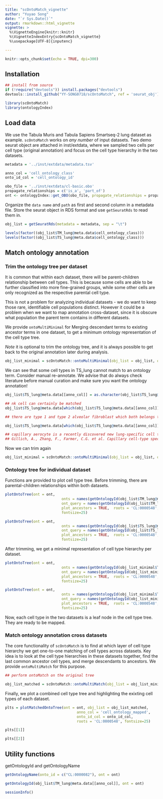 ```yaml
---
title: "scOntoMatch_vignette"
author: "Yuyao Song"
date: "`r Sys.Date()`"
output: rmarkdown::html_vignette
vignette: >
  %\VignetteEngine{knitr::knitr}
  %\VignetteIndexEntry{scOntoMatch_vignette}
  %\usepackage[UTF-8]{inputenc}

---
```


```r
knitr::opts_chunk$set(echo = TRUE, dpi=300)
```



## Installation

```r

## install from source
if (!require("devtools")) install.packages("devtools")
devtools::install_github("YY-SONG0718/scOntoMatch", ref = 'seurat_obj')

library(scOntoMatch)
library(ontologyIndex)
```

## Load data

We use the Tabula Muris and Tabula Sapiens Smartseq-2 lung dataset as example. `scOntoMatch` works on *any number* of input datasets. 
Two demo seurat object are attached in inst/extdata, where we sampled two cells per cell type (original annotation) and focus on the cell type hierarchy in the two datasets.

```r
metadata = '../inst/extdata/metadata.tsv'

anno_col = 'cell_ontology_class'
onto_id_col = 'cell_ontology_id'

obo_file = '../inst/extdata/cl-basic.obo'
propagate_relationships = c('is_a', 'part_of')
ont <- ontologyIndex::get_OBO(obo_file, propagate_relationships = propagate_relationships)
```

Organize the `data name` and `path` as first and second column in a metadata file.
Store the seurat object in RDS format and use `getSeuratRds` to read them in.

```r

obj_list = getSeuratRds(metadata = metadata, sep = "\t")
```
```r
levels(factor((obj_list$TM_lung@meta.data$cell_ontology_class)))
levels(factor((obj_list$TS_lung@meta.data$cell_ontology_class)))
```

## Match ontology annotation

### Trim the ontology tree per dataset

It is common that within each dataset, there will be parent-children relationship between cell types. This is because some cells are able to be further classified into more fine-grained groups, while some other cells are only recognized as the respective parental cell type. 

This is not a problem for analyzing individual datasets - we do want to keep those rare, identifiable cell populations distinct. However it could be a problem when we want to map annotation cross-dataset, since it is obscure what population the parent term contains in different datasets.

We provide `ontoMultiMinimal` for Merging descendant terms to existing ancestor terms in one dataset, to get a minimum ontology representation of the cell type tree.

*Note* it is optional to trim the ontology tree, and it is always possible to get back to the original annotation later during analysis.

```r
obj_list_minimal = scOntoMatch::ontoMultiMinimal(obj_list = obj_list, ont = ont, anno_col = anno_col, onto_id_col = onto_id_col)
```   

We can see that some cell types in TS_lung cannot match to an ontology term. Consider manual re-annotate. We advise that do always check literature before manual curation and make sure you want the ontology annotation!

```r
obj_list$TS_lung@meta.data[[anno_col]] = as.character(obj_list$TS_lung@meta.data[[anno_col]])

## nk cell can certainly be matched
obj_list$TS_lung@meta.data[which(obj_list$TS_lung@meta.data[[anno_col]] == 'nk cell'), anno_col] = 'natural killer cell'

## there are type 1 and type 2 alveolar fibroblast which both belongs to fibroblast of lung

obj_list$TS_lung@meta.data[which(obj_list$TS_lung@meta.data[[anno_col]] == 'alveolar fibroblast'), anno_col] = 'fibroblast of lung'

## capillary aerocyte is a recently discovered new lung-specific cell type that is good to keep it
## Gillich, A., Zhang, F., Farmer, C.G. et al. Capillary cell-type specialization in the alveolus. Nature 586, 785–789 (2020). https://doi.org/10.1038/s41586-020-2822-7

```

Now we can trim again
```r
obj_list_minimal = scOntoMatch::ontoMultiMinimal(obj_list = obj_list, ont = ont, anno_col = anno_col, onto_id_col = onto_id_col)
```

### Ontology tree for individual dataset

Functions are provided to plot cell type tree. Before trimming, there are parental-children relationships within both datasets.

```r


plotOntoTree(ont = ont, 
                          onts = names(getOntologyId(obj_list$TM_lung@meta.data[['cell_ontology_class']], ont = ont)), 
                          ont_query = names(getOntologyId(obj_list$TM_lung@meta.data[['cell_ontology_class']], ont = ont)),
                          plot_ancestors = TRUE,  roots = 'CL:0000548',
                          fontsize=25)
```

```r


plotOntoTree(ont = ont, 
                          onts = names(getOntologyId(obj_list$TS_lung@meta.data[['cell_ontology_class']], ont = ont)), 
                          ont_query = names(getOntologyId(obj_list$TS_lung@meta.data[['cell_ontology_class']], ont = ont)),
                          plot_ancestors = TRUE,  roots = 'CL:0000548',
                          fontsize=25)
```


After trimming, we get a minimal representation of cell type hierarchy per dataset.

```r

plotOntoTree(ont = ont, 
                          onts = names(getOntologyId(obj_list_minimal$TM_lung@meta.data[['cell_ontology_base']], ont = ont)), 
                          ont_query = names(getOntologyId(obj_list_minimal$TM_lung@meta.data[['cell_ontology_base']], ont = ont)),
                          plot_ancestors = TRUE,  roots = 'CL:0000548',
                          fontsize=25)
```

```r

plotOntoTree(ont = ont, 
                          onts = names(getOntologyId(obj_list_minimal$TS_lung@meta.data[['cell_ontology_base']], ont = ont)), 
                          ont_query = names(getOntologyId(obj_list_minimal$TS_lung@meta.data[['cell_ontology_base']], ont = ont)),
                          plot_ancestors = TRUE,  roots = 'CL:0000548',
                          fontsize=25)
```
Now, each cell type in the two datasets is a leaf node in the cell type tree.
They are ready to be mapped.

### Match ontology annotation cross datasets

The core functionality of `scOntoMatch` is to find at which layer of cell type hierarchy we get one-to-one matching of cell types across datasets. Key idea is to look at the cell type hierarchies in these datasets together, find the last common ancestor cell types, and merge descendants to ancestors. We provide `ontoMultiMatch` for this purpose.

```r

## perform ontoMatch on the original tree

obj_list_matched = scOntoMatch::ontoMultiMatch(obj_list = obj_list_minimal, anno_col = 'cell_ontology_base', onto_id_col = onto_id_col, ont = ont)
```
Finally, we plot a combined cell type tree and highlighting the exixting cell types of each dataset.
```r

plts = plotMatchedOntoTree(ont = ont, obj_list = obj_list_matched,
                                 anno_col = 'cell_ontology_mapped', 
                                 onto_id_col = onto_id_col,
                                 roots = 'CL:0000548', fontsize=25)
```
```r
plts[[1]]
```
```r
plts[[2]]
```


## Utility functions

getOntologyId and getOntologyName

```r
getOntologyName(onto_id = c("CL:0000082"), ont = ont)

```

```r
getOntologyId(obj_list$TM_lung@meta.data[[anno_col]], ont = ont)

```

```r
sessionInfo()
```
